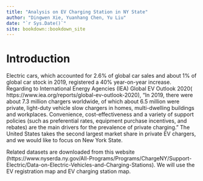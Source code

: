 ```yaml
--- 
title: "Analysis on EV Charging Station in NY State"
author: "Dingwen Xie, Yuanhang Chen, Yu Liu"
date: "`r Sys.Date()`"
site: bookdown::bookdown_site
---
```


# Introduction

Electric cars, which accounted for 2.6% of global car sales and about 1% of global car stock in 2019, registered a 40% year-on-year increase. Regarding to International Energy Agencies (IEA) Global EV Outlook 2020( https://www.iea.org/reports/global-ev-outlook-2020), “In 2019, there were about 7.3 million chargers worldwide, of which about 6.5 million were private, light-duty vehicle slow chargers in homes, multi-dwelling buildings and workplaces. Convenience, cost-effectiveness and a variety of support policies (such as preferential rates, equipment purchase incentives, and rebates) are the main drivers for the prevalence of private charging.” The United States takes the second largest market share in private EV chargers, and we would like to focus on New York State. 

Related datasets are downloaded from this website (https://www.nyserda.ny.gov/All-Programs/Programs/ChargeNY/Support-Electric/Data-on-Electric-Vehicles-and-Charging-Stations). We will use the EV registration map and EV charging station map. 
